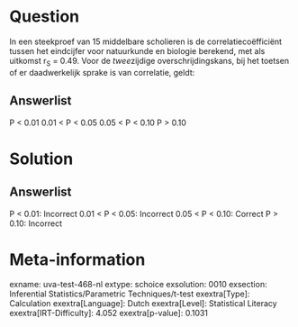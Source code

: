 Question
========

In een steekproef van 15 middelbare scholieren is de
correlatiecoëfficiënt tussen het eindcijfer voor natuurkunde en biologie
berekend, met als uitkomst r~S~ = 0.49. Voor de *twee*zijdige
overschrijdingskans, bij het toetsen of er daadwerkelijk sprake is van
correlatie, geldt:

Answerlist
----------

P < 0.01
0.01 < P < 0.05
0.05 < P < 0.10
P > 0.10

Solution
========

Answerlist
----------

P < 0.01: Incorrect
0.01 < P < 0.05: Incorrect
0.05 < P < 0.10: Correct
P > 0.10: Incorrect

Meta-information
================
exname: uva-test-468-nl
extype: schoice
exsolution: 0010
exsection: Inferential Statistics/Parametric Techniques/t-test
exextra[Type]: Calculation
exextra[Language]: Dutch
exextra[Level]: Statistical Literacy
exextra[IRT-Difficulty]: 4.052
exextra[p-value]: 0.1031

